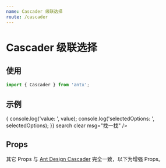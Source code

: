 ```yaml
---
name: Cascader 级联选择
route: /cascader
---
```



# Cascader 级联选择

## 使用

```js
import { Cascader } from 'antx';
```

## 示例

<Playground>
  <Cascader
    data={[
      {
        id: 'tiger',
        name: '🐅 小脑斧',
        children: [{ id: 'little tiger', name: '🐅 小脑斧的儿子' }],
      },
      { id: 'dog', name: '🐶 小狗子', children: [{ id: 'little dog', name: '🐶 小狗子的儿子' }] },
      { id: 'cat', name: '🐱 小猫崽' },
    ]}
    keys={['id', 'name']}
    onChange={(value, selectedOptions) => {
      console.log('value: ', value);
      console.log('selectedOptions: ', selectedOptions);
    }}
    search
    clear
    msg="找一找"
  />
</Playground>

## Props

其它 Props 与 [Ant Design Cascader](https://ant.design/components/cascader-cn/) 完全一致，以下为增强 Props。

<PropsTable of={Cascader} />
